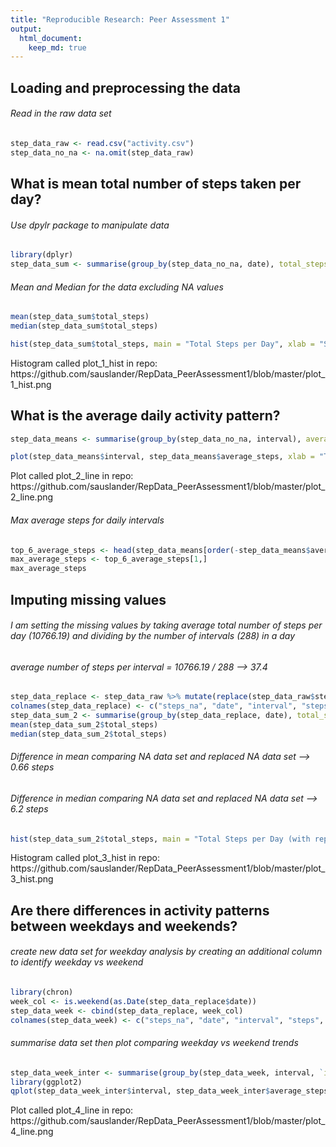 ```yaml
---
title: "Reproducible Research: Peer Assessment 1"
output: 
  html_document:
    keep_md: true
---
```


## Loading and preprocessing the data

###### Read in the raw data set

```r
step_data_raw <- read.csv("activity.csv")
step_data_no_na <- na.omit(step_data_raw)
```

## What is mean total number of steps taken per day?

###### Use dpylr package to manipulate data

```r
library(dplyr)
step_data_sum <- summarise(group_by(step_data_no_na, date), total_steps = sum(steps))
```

###### Mean and Median for the data excluding NA values

```r
mean(step_data_sum$total_steps) 
median(step_data_sum$total_steps) 
```

```r
hist(step_data_sum$total_steps, main = "Total Steps per Day", xlab = "Sum of Steps Per Day", ylab = "Count of Days")
```
Histogram called plot_1_hist in repo: https://github.com/sauslander/RepData_PeerAssessment1/blob/master/plot_1_hist.png

## What is the average daily activity pattern?


```r
step_data_means <- summarise(group_by(step_data_no_na, interval), average_steps = mean(steps))
```

```r
plot(step_data_means$interval, step_data_means$average_steps, xlab = "Time Interval", ylab = "Average Steps Per Inteval", type = "l")
```
Plot called plot_2_line in repo: https://github.com/sauslander/RepData_PeerAssessment1/blob/master/plot_2_line.png

###### Max average steps for daily intervals

```r
top_6_average_steps <- head(step_data_means[order(-step_data_means$average_steps, step_data_means$interval), ])
max_average_steps <- top_6_average_steps[1,]
max_average_steps
```

## Imputing missing values

###### I am setting the missing values by taking average total number of steps per day (10766.19) and dividing by the number of intervals (288) in a day
###### average number of steps per interval = 10766.19 / 288 --> 37.4

```r
step_data_replace <- step_data_raw %>% mutate(replace(step_data_raw$steps, which(is.na(step_data_raw$steps)),37.4))
colnames(step_data_replace) <- c("steps_na", "date", "interval", "steps")
step_data_sum_2 <- summarise(group_by(step_data_replace, date), total_steps = sum(steps))
mean(step_data_sum_2$total_steps)
median(step_data_sum_2$total_steps)
```

###### Difference in mean comparing NA data set and replaced NA data set --> 0.66 steps
###### Difference in median comparing NA data set and replaced NA data set --> 6.2 steps

```r
hist(step_data_sum_2$total_steps, main = "Total Steps per Day (with replaced values)", xlab = "Sum of Steps Per Day", ylab = "Count of Days")
```
Histogram called plot_3_hist in repo: https://github.com/sauslander/RepData_PeerAssessment1/blob/master/plot_3_hist.png

## Are there differences in activity patterns between weekdays and weekends?

###### create new data set for weekday analysis by creating an additional column to identify weekday vs weekend

```r
library(chron)
week_col <- is.weekend(as.Date(step_data_replace$date))
step_data_week <- cbind(step_data_replace, week_col)
colnames(step_data_week) <- c("steps_na", "date", "interval", "steps", "is_weekend?")
```

###### summarise data set then plot comparing weekday vs weekend trends

```r
step_data_week_inter <- summarise(group_by(step_data_week, interval, `is_weekend?`), average_steps = mean(steps))
library(ggplot2)
qplot(step_data_week_inter$interval, step_data_week_inter$average_steps, group = `is_weekend?`, data = step_data_week_inter, geom = "line", col = `is_weekend?`, xlab = "Time Interval", ylab = "Average Steps", main = "Average Steps Weekend Vs WeekDay") + scale_color_manual(labels = c("Weekday", "Weekend"), values = c("red", "blue"))
```
Plot called plot_4_line in repo: https://github.com/sauslander/RepData_PeerAssessment1/blob/master/plot_4_line.png
